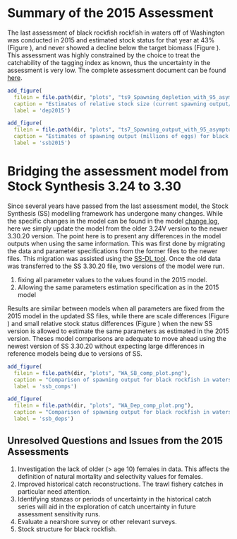 # Summary of the 2015 Assessment 

The last assessment of black rockfish rockfish in waters off of Washington was conducted in 2015 and estimated stock status for that year at 43% (Figure \ref{fig:dep2015}), and never showed a decline below the target biomass (Figure \ref{fig:ssb2015}). This assessment was highly constrained by the choice to treat the catchability of the tagging index as known, thus the uncertainty in the assessment is very low. The complete assessment document can be found [here](https://www.pcouncil.org/documents/2016/03/assessments-of-california-oregon-and-washington-stocks-of-black-rockfish-sebastes-melanops-in-2015-published-03-31-2016.pdf/).

```r
add_figure(
  filein = file.path(dir, "plots", "ts9_Spawning_depletion_with_95_asymptotic_intervals_intervals.png"), 
  caption = "Estimates of relative stock size (current spawning output/unfished spawning output) for black rockfish in waters off of Washington from the 2015 assessment. Broken lines are 95% confidence intervals.",
  label = 'dep2015')

``` 

```r
add_figure(
  filein = file.path(dir, "plots", "ts7_Spawning_output_with_95_asymptotic_intervals_intervals.png"), 
  caption = "Estimates of spawning output (millions of eggs) for black rockfish in waters off of Washington from the 2015 assessment. Broken lines are 95% confidence intervals",
  label = 'ssb2015')

``` 

# Bridging the assessment model from Stock Synthesis 3.24 to 3.30 

Since several years have passed from the last assessment model, the Stock Synthesis (SS) modelling framework has undergone many changes. While the specific changes in the model can be found in the model [change log](https://github.com/nmfs-stock-synthesis/stock-synthesis/blob/v3.30.19/Change_log_for_SS_3.30.xlsx?raw=true), here we simply update the model from the older 3.24V version to the newer 3.30.20 version. The point here is to present any differences in the model outputs when using the same information. This was first done by migrating the data and parameter specifications from the former files to the newer files. This migration was assisted using the [SS-DL tool](https://github.com/shcaba/SS-DL-tool). Once the old data was transferred to the SS 3.30.20 file, two versions of the model were run. 

  1) fixing all parameter values to the values found in the 2015 model. 
  2) Allowing the same parameters estimation specification as in the 2015 model 

Results are similar between models when all parameters are fixed from the 2015 model in the updated SS files, while there are scale differences (Figure \ref{fig:ssb_comps}) and small relative stock status differences (Figure \ref{fig:ssb_deps}) when the new SS version is allowed to estimate the same parameters as estimated in the 2015 version. Theses model comparisons are adequate to move ahead using the newest version of SS 3.30.20 without expecting large differences in reference models being due to versions of SS. 

```r
add_figure(
  filein = file.path(dir, "plots", "WA_SB_comp_plot.png"), 
  caption = "Comparison of spawning output for black rockfish in waters off of Washington between Stock Synthesis versions 3.24 and 3.30. Uncertainty envelops are 95% confidence intervals",
  label = 'ssb_comps')

``` 
```r
add_figure(
  filein = file.path(dir, "plots", "WA_Dep_comp_plot.png"), 
  caption = "Comparison of spawning output for black rockfish in waters off of Washington between Stock Synthesis versions 3.24 and 3.30. Uncertainty envelops are 95% confidence intervals",
  label = 'ssb_deps')

``` 



## Unresolved Questions and Issues from the 2015 Assessments

  1. Investigation the lack of older (> age 10) females in data. This affects the definition of natural mortality and selectivity values for females. 
  2. Improved historical catch reconstructions. The trawl fishery catches in particular need attention. 
  3. Identifying stanzas or periods of uncertainty in the historical catch series will aid in the exploration of catch uncertainty in future assessment sensitivity runs. 
  4. Evaluate a nearshore survey or other relevant surveys.
  5. Stock structure for black rockfish.
